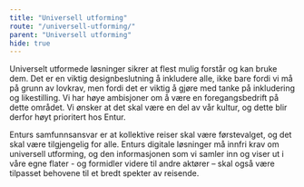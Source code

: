 ```yaml
---
title: "Universell utforming"
route: "/universell-utforming/"
parent: "Universell utforming"
hide: true
---
```


Universelt utformede løsninger sikrer at flest mulig forstår og kan bruke dem. Det er en viktig designbeslutning å inkludere alle, ikke bare fordi vi må på grunn av lovkrav, men fordi det er viktig å gjøre med tanke på inkludering og likestilling. Vi har høye ambisjoner om å være en foregangsbedrift på dette området. Vi ønsker at det skal være en del av vår kultur, og dette blir derfor høyt prioritert hos Entur.

Enturs samfunnsansvar er at kollektive reiser skal være førstevalget, og det skal være tilgjengelig for alle. Enturs digitale løsninger må innfri krav om universell utforming, og den informasjonen som vi samler inn og viser ut i våre egne flater - og formidler videre til andre aktører – skal også være tilpasset behovene til et bredt spekter av reisende.
